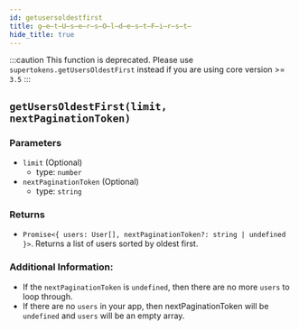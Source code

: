 ```yaml
---
id: getusersoldestfirst
title: g̶e̶t̶U̶s̶e̶r̶s̶O̶l̶d̶e̶s̶t̶F̶i̶r̶s̶t̶
hide_title: true
---
```


:::caution
This function is deprecated. Please use `supertokens.getUsersOldestFirst` instead if you are using core version >= `3.5`
:::

## `getUsersOldestFirst(limit, nextPaginationToken)`

### Parameters
- `limit` (Optional)
  - type: `number`
- `nextPaginationToken` (Optional)
  - type: `string`


### Returns
- `Promise<{ users: User[], nextPaginationToken?: string | undefined }>`. Returns a list of users sorted by oldest first.

### Additional Information:
- If the `nextPaginationToken` is `undefined`, then there are no more `users` to loop through.
- If there are no `users` in your app, then nextPaginationToken will be `undefined` and `users` will be an empty array.